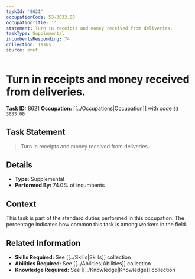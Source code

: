 ```yaml
---
taskId: '8621'
occupationCode: 53-3033.00
occupationTitle: ''
statement: Turn in receipts and money received from deliveries.
taskType: Supplemental
incumbentsResponding: 74
collection: Tasks
source: onet
---
```

# Turn in receipts and money received from deliveries.

**Task ID:** 8621
**Occupation:** [[../Occupations|Occupation]] with code `53-3033.00`

## Task Statement

> Turn in receipts and money received from deliveries.

## Details

- **Type:** Supplemental
- **Performed By:** 74.0% of incumbents

## Context

This task is part of the standard duties performed in this occupation. The percentage indicates how common this task is among workers in the field.

## Related Information

- **Skills Required:** See [[../Skills|Skills]] collection
- **Abilities Required:** See [[../Abilities|Abilities]] collection
- **Knowledge Required:** See [[../Knowledge|Knowledge]] collection
